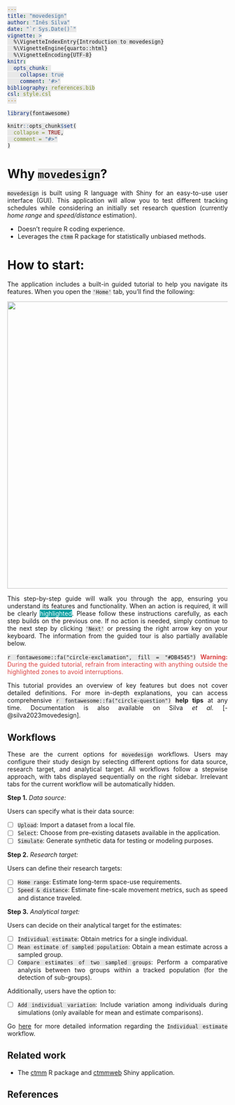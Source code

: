 ```yaml
---
title: "movedesign"
author: "Inês Silva"
date: "`r Sys.Date()`"
vignette: >
  %\VignetteIndexEntry{Introduction to movedesign}
  %\VignetteEngine{quarto::html}
  %\VignetteEncoding{UTF-8}
knitr:
  opts_chunk: 
    collapse: true
    comment: '#>'
bibliography: references.bib
csl: style.csl
---
```


```{=html}
<style>
body {
    text-align: justify;
}
svg {
  margin-right: 0.3em;
}
.custom-box {
    background-color: #009DA0;
    color: white;
    padding: 10px 10px 2px 10px;
    margin: 8px 0 8px 0;
}
code {
  background-color: RGB(232, 232, 232) !important;
}
</style>
```

```r
library(fontawesome)

knitr::opts_chunk$set(
  collapse = TRUE,
  comment = "#>"
)
```

# Why `movedesign`?

`movedesign` is built using R language with Shiny for an easy-to-use user interface (GUI). This application will allow you to test different tracking schedules while considering an initially set research question (currently *home range* and *speed/distance* estimation).

-   Doesn't require R coding experience.
-   Leverages the `ctmm` R package for statistically unbiased methods.

# How to start:

The application includes a built-in guided tutorial to help you navigate its features. When you open the `'Home'` tab, you'll find the following:

![](images/tutorial1_img1.png){fig-align="center" width="655"}

This step-by-step guide will walk you through the app, ensuring you understand its features and functionality. When an action is required, it will be clearly [highlighted]{style="color: white; background: #009DA0;"}. Please follow these instructions carefully, as each step builds on the previous one. If no action is needed, simply continue to the next step by clicking `'Next'` or pressing the right arrow key on your keyboard. The information from the guided tour is also partially available below.

`r fontawesome::fa("circle-exclamation", fill = "#DB4545")` [Warning:]{style="color: #DB4545; font-weight: bold;"} [During the guided tutorial, refrain from interacting with anything outside the highlighted zones to avoid interruptions.]{style="color: #DB4545;"}

This tutorial provides an overview of key features but does not cover detailed definitions. For more in-depth explanations, you can access comprehensive `r fontawesome::fa("circle-question")` **help tips** at any time. Documentation is also available on Silva *et al.* [-@silva2023movedesign].

## Workflows

These are the current options for `movedesign` workflows. Users may configure their study design by selecting different options for data source, research target, and analytical target. All workflows follow a stepwise approach, with tabs displayed sequentially on the right sidebar. Irrelevant tabs for the current workflow will be automatically hidden.

**Step 1.** *Data source:*

Users can specify what is their data source:

-   [ ] `Upload`: Import a dataset from a local file.
-   [ ] `Select`: Choose from pre-existing datasets available in the application.
-   [ ] `Simulate`: Generate synthetic data for testing or modeling purposes.

**Step 2.** *Research target:*

Users can define their research targets:

-   [ ] `Home range`: Estimate long-term space-use requirements.
-   [ ] `Speed & distance`: Estimate fine-scale movement metrics, such as speed and distance traveled.

**Step 3.** *Analytical target:*

Users can decide on their analytical target for the estimates:

-   [ ] `Individual estimate`: Obtain metrics for a single individual.
-   [ ] `Mean estimate of sampled population`: Obtain a mean estimate across a sampled group.
-   [ ] `Compare estimates of two sampled groups`: Perform a comparative analysis between two groups within a tracked population (for the detection of sub-groups).

Additionally, users have the option to:

-   [ ] `Add individual variation`: Include variation among individuals during simulations (only available for mean and estimate comparisons).

Go [here](https://ecoisilva.github.io/movedesign/articles/tutorial_ind.html) for more detailed information regarding the `Individual estimate` workflow.

## Related work

-   The [ctmm](https://github.com/ctmm-initiative/ctmm) R package and [ctmmweb](https://github.com/ctmm-initiative/ctmmweb) Shiny application.

## References
